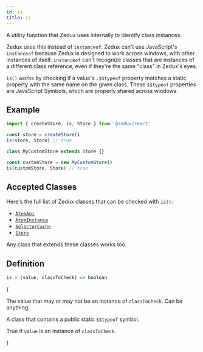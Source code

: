 ```yaml
---
id: is
title: is
---
```



A utility function that Zedux uses internally to identify class instances.

Zedux uses this instead of `instanceof`. Zedux can't use JavaScript's `instanceof` because Zedux is designed to work across windows, with other instances of itself. `instanceof` can't recognize classes that are instances of a different class reference, even if they're the same "class" in Zedux's eyes.

`is()` works by checking if a value's `.$$typeof` property matches a static property with the same name on the given class. These `$$typeof` properties are JavaScript Symbols, which are properly shared across windows.

## Example

```ts
import { createStore, is, Store } from '@zedux/react'

const store = createStore()
is(store, Store) // true

class MyCustomStore extends Store {}

const customStore = new MyCustomStore()
is(customStore, Store) // true
```

## Accepted Classes

Here's the full list of Zedux classes that can be checked with `is()`:

- [`AtomApi`](../classes/AtomApi)
- [`AtomInstance`](../classes/AtomInstance)
- [`SelectorCache`](../classes/SelectorCache)
- [`Store`](../classes/Store)

Any class that extends these classes works too.

## Definition

```ts
is = (value, classToCheck) => boolean
```

{<Legend>
  <Item name="value">
    <p>
      The value that may or may not be an instance of <code>classToCheck</code>.
      Can be anything.
    </p>
  </Item>
  <Item name="classToCheck">
    <p>
      A class that contains a public static <code>$$typeof</code> symbol.
    </p>
  </Item>
  <Item name="Returns">
    <p>
      True if <code>value</code> is an instance of <code>classToCheck</code>.
    </p>
  </Item>
</Legend>}
